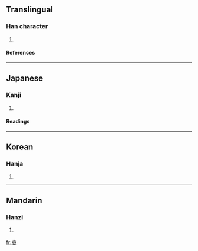 ==Translingual==
===Han character===
{{Han char|rn=25|rad=卜|as=09|sn=11|four=|canj=X卜月月口 (XYBBR), 卜月月口 (YBBR)}}
# {{defn|Han}}
====References====
{{Han ref|kx=0158.320|dkj=02820|dj=0362.290|hdz=10095.150|uh=5368|ud=21352}}
----
==Japanese==
===Kanji===
{{ja-kanji|grade=|rs=卜09}}
# {{defn|Japanese}} 
====Readings====
{{ja-readings|on=[[せつ]] (setsu)|kun=}}
----
==Korean==
===Hanja===
{{ko-hanja|hangeul=설|rv=seol|mr=sŏl}}
# {{defn|Korean}}
----
==Mandarin==
===Hanzi===
{{cmn-hanzi|pin=[[xiè]] ([[xie4]])|wg=hsieh<sup>4</sup>}}
# {{defn|Mandarin}}

[[fr:卨]]